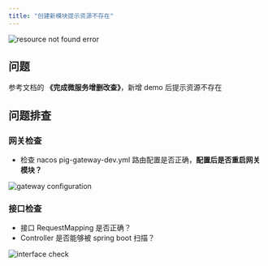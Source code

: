 ```yaml
---
title: "创建新模块提示资源不存在"
---
```


![resource not found error](/images/1644295180504-f174153d-7c85-4e77-923a-0163740d8130.png)

## 问题

参考文档的 **《完成微服务增删改查》**，新增 demo 后提示资源不存在

## 问题排查

### 网关检查

- 检查 nacos pig-gateway-dev.yml 路由配置是否正确，**配置后是否重启网关模块？**

![gateway configuration](/images/1644295679287-e68320bd-8ae1-4eef-97aa-d25cb38cbec0.png)

### 接口检查

- 接口 RequestMapping 是否正确？
- Controller 是否能够被 spring boot 扫描？

![interface check](/images/1644296017727-3bc325b7-4d2c-4f93-ac31-4bdaa54d688a.png)

